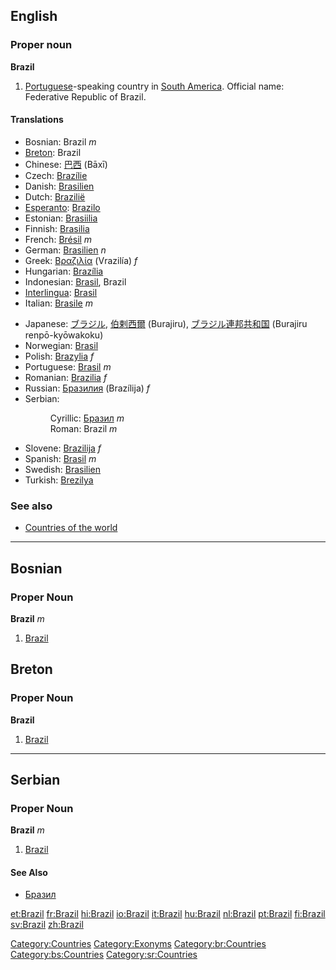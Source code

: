 ==English==
{{wikipedia}}
===Proper noun===
'''Brazil'''

#[[Portuguese]]-speaking country in [[South America]]. Official name: Federative Republic of Brazil.

====Translations====
{{top}}
*Bosnian: Brazil ''m''
*[[Breton]]: Brazil
*Chinese: [[巴西]] (Bāxī)
*Czech: [[Brazílie]]
*Danish: [[Brasilien]]
*Dutch: [[Brazilië]]
*[[Esperanto]]: [[Brazilo]]
*Estonian: [[Brasiilia]]
*Finnish: [[Brasilia]]
*French: [[Brésil]] ''m''
*German: [[Brasilien]] ''n''
*Greek: [[Βραζιλία]] (Vrazilía) ''f''
*Hungarian: [[Brazília]]
*Indonesian: [[Brasil]], Brazil
*[[Interlingua]]: [[Brasil]]
*Italian: [[Brasile]] ''m''
{{mid}}
*Japanese: [[ブラジル]], [[伯剌西爾]] (Burajiru), [[ブラジル]][[連邦]][[共和国]] (Burajiru renpō-kyōwakoku)
*Norwegian: [[Brasil]]
*Polish: [[Brazylia]] ''f''
*Portuguese: [[Brasil]] ''m''
*Romanian: [[Brazilia]] ''f''
*Russian: [[Бразилия]] (Brazílija) ''f''
*Serbian:
*:Cyrillic: [[Бразил]] ''m''
*:Roman: Brazil ''m''
*Slovene: [[Brazilija]] ''f''
*Spanish: [[Brasil]] ''m''
*Swedish: [[Brasilien]]
*Turkish: [[Brezilya]]
{{bottom}}

===See also===
*[[Countries of the world]]

[[Category:Countries]]
[[Category:Exonyms]]
----

==Bosnian==
===Proper Noun===
'''Brazil''' ''m''
#[[Brazil]]

==Breton==
===Proper Noun===
'''Brazil'''
#[[Brazil]]
----
==Serbian==
===Proper Noun===
'''Brazil''' ''m''
#[[Brazil]]
====See Also====
*[[Бразил]]

[[Category:br:Countries]]
[[Category:bs:Countries]]
[[Category:sr:Countries]]
[[et:Brazil]]
[[fr:Brazil]]
[[hi:Brazil]]
[[io:Brazil]]
[[it:Brazil]]
[[hu:Brazil]]
[[nl:Brazil]]
[[pt:Brazil]]
[[fi:Brazil]]
[[sv:Brazil]]
[[zh:Brazil]]